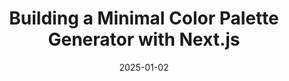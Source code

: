 ---
title: 'Building a Minimal Color Palette Generator with Next.js'
subtitle: ''
date: '2025-01-02'
readingTime: '12 min'
isShowcase: true
---